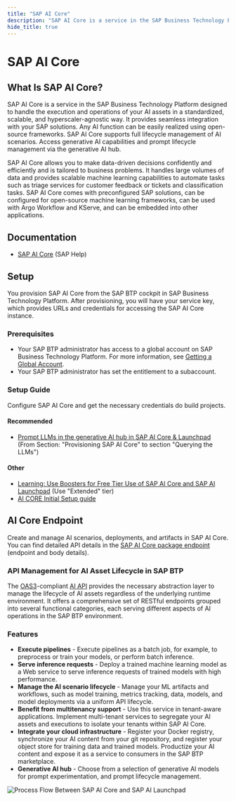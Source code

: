 ```yaml
---
title: "SAP AI Core"
description: "SAP AI Core is a service in the SAP Business Technology Platform designed to handle the execution and operations of your AI assets in a standardized, scalable, and hyperscaler-agnostic way."
hide_title: true
---
```




<PageViewTracker />

<div className="hero-header">
  <h1>SAP AI Core</h1>
</div>

## What Is SAP AI Core?

SAP AI Core is a service in the SAP Business Technology Platform designed to handle the execution and operations of your AI assets in a standardized, scalable, and hyperscaler-agnostic way. It provides seamless integration with your SAP solutions. Any AI function can be easily realized using open-source frameworks. SAP AI Core supports full lifecycle management of AI scenarios. Access generative AI capabilities and prompt lifecycle management via the generative AI hub.

SAP AI Core allows you to make data-driven decisions confidently and efficiently and is tailored to business problems. It handles large volumes of data and provides scalable machine learning capabilities to automate tasks such as triage services for customer feedback or tickets and classification tasks. SAP AI Core comes with preconfigured SAP solutions, can be configured for open-source machine learning frameworks, can be used with Argo Workflow and KServe, and can be embedded into other applications.

## Documentation

- [SAP AI Core](https://help.sap.com/docs/sap-ai-core?locale=en-US) (SAP Help)

## Setup

You provision SAP AI Core from the SAP BTP cockpit in SAP Business Technology Platform. After provisioning, you will have your service key, which provides URLs and credentials for accessing the SAP AI Core instance.

### Prerequisites

- Your SAP BTP administrator has access to a global account on SAP Business Technology Platform. For more information, see [Getting a Global Account](https://help.sap.com/viewer/65de2977205c403bbc107264b8eccf4b/Cloud/en-US/d61c2819034b48e68145c45c36acba6e.html).
- Your SAP BTP administrator has set the entitlement to a subaccount.

### Setup Guide

Configure SAP AI Core and get the necessary credentials do build projects.

#### Recommended

- [Prompt LLMs in the generative AI hub in SAP AI Core & Launchpad](https://developers.sap.com/tutorials/ai-core-generative-ai.html) (From Section: "Provisioning SAP AI Core" to section "Querying the LLMs")

#### Other

- [Learning: Use Boosters for Free Tier Use of SAP AI Core and SAP AI Launchpad](https://developers.sap.com/tutorials/ai-core-launchpad-provisioning.html) (Use "Extended" tier)
- [AI CORE Initial Setup guide](https://help.sap.com/docs/sap-ai-core/sap-ai-core-service-guide/initial-setup)

## AI Core Endpoint

Create and manage AI scenarios, deployments, and artifacts in SAP AI Core. You can find detailed API details in the [SAP AI Core package endpoint](https://api.sap.com/package/SAPAICore/rest) (endpoint and body details).

### API Management for AI Asset Lifecycle in SAP BTP

The [OAS3](https://swagger.io/specification/)-compliant [AI API](https://help.sap.com/doc/2cefe221fddf410aab23dce890b5c603/CLOUD/en-US/index.html) provides the necessary abstraction layer to manage the lifecycle of AI assets regardless of the underlying runtime environment. It offers a comprehensive set of RESTful endpoints grouped into several functional categories, each serving different aspects of AI operations in the SAP BTP environment.

### Features

- **Execute pipelines** - Execute pipelines as a batch job, for example, to preprocess or train your models, or perform batch inference.
- **Serve inference requests** - Deploy а trained machine learning model as a Web service to serve inference requests of trained models with high performance.
- **Manage the AI scenario lifecycle** - Manage your ML artifacts and workflows, such as model training, metrics tracking, data, models, and model deployments via a uniform API lifecycle.
- **Benefit from multitenancy support** - Use this service in tenant-aware applications. Implement multi-tenant services to segregate your AI assets and executions to isolate your tenants within SAP AI Core.
- **Integrate your cloud infrastructure** - Register your Docker registry, synchronize your AI content from your git repository, and register your object store for training data and trained models. Productize your AI content and expose it as a service to consumers in the SAP BTP marketplace.
- **Generative AI hub** - Choose from a selection of generative AI models for prompt experimentation, and prompt lifecycle management.

![Process Flow Between SAP AI Core and SAP AI Launchpad](@site/static/technology/sap-ai-core/images/Process%20Flow%20Between%20SAP%20AI%20Core%20and%20SAP%20AI%20Launchpad.png)
